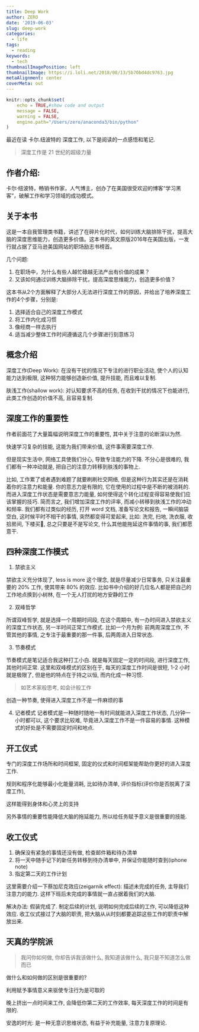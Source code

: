 ```yaml
---
title: Deep Work
author: ZERO
date: '2019-06-03'
slug: deep-work
categories:
  - life
tags:
  - reading
keywords:
  - tech
thumbnailImagePosition: left
thumbnailImage: https://i.loli.net/2018/08/13/5b70bd4dc9763.jpg
metaAlignment: center
coverMeta: out
---
```


```r
knitr::opts_chunk$set(
	echo = TRUE,#show code and output
	message = FALSE,
	warning = FALSE,
	engine.path="/Users/zero/anaconda3/bin/python"
)
```

<!--more-->
最近在读 卡尔.纽波特的 深度工作, 以下是阅读的一点感悟和笔记.

> 深度工作是 21 世纪的超级力量

## 作者介绍:

卡尔·纽波特，畅销书作家，人气博主，创办了在美国很受欢迎的博客“学习黑客”，破解工作和学习领域的成功模式。

## 关于本书
这是一本自我管理类书籍，讲述了在碎片化时代，如何训练大脑排除干扰，提高大脑的深度思维能力，创造更多价值。这本书的英文原版2016年在美国出版，一发行就占据了亚马逊美国网站的职场励志书榜首。


几个问题:

  1. 在职场中，为什么有些人越忙碌越无法产出有价值的成果？
  2. 又该如何通过训练大脑排除干扰，提高深度思维能力，创造更多价值？

这本书从2个方面解释了大部分人无法进行深度工作的原因，并给出了培养深度工作的4个步骤，分别是:

1. 选择适合自己的深度工作模式
2. 将工作内化成习惯
3. 像经商一样去执行
4. 适当减少整体工作时间遵循这几个步骤进行刻意练习

## 概念介绍

深度工作(Deep Work): 在没有干扰的情况下专注的进行职业活动, 使个人的认知能力达到极限, 这种努力能够创造新价值, 提升技能, 而且难以复制.

肤浅工作(shallow work): 对认知要求不高的任务, 在收到干扰的情况下也能进行, 此类工作创造的价值不高, 且容易复制.

## 深度工作的重要性

作者前面花了大量篇幅说明深度工作的重要性, 其中关于注意的论断深以为然.

快速学习复杂的技能, 这能为我们带来价值, 这件事需要深度工作.

但是现实生活中, 网络工具使我们分心, 导致专注能力的下降. 不分心是很难的, 我们都有一种冲动就是, 把自己的注意力转移到肤浅的事物上.

比如, 工作累了或者遇到难题了就要刷刷社交网络, 但是这种行为其实还是在消耗着你的注意力和能量. 你的意志力是有限的, 它在使用的过程中是不断的被消耗的. 而进入深度工作状态是需要意志力能量, 如何使得这个转化过程变得容易使我们应该掌握的技巧. 简而言之, 我们增加深度工作的评率, 而减小转移到肤浅工作的冲动和频率. 我们都有过类似的经历, 打开 word 文档, 准备写论文和报告, 一瞬间脑袋空白, 这时候平时不相干的事情, 突然都变得可爱起来, 比如: 洗完, 扫地, 洗衣服, 收拾房间, 下楼买💊, 总之只要是不是写论文, 什么其他能拖延这件事情的事, 我们都愿意干.

## 四种深度工作模式

1. 禁欲主义

  禁欲主义充分体现了, less is more 这个理念, 就是尽量减少日常事务, 只关注最重要的 20% 工作, 使其带来 80% 的效应.
  比如书中介绍的好几位名人都是把自己的工作地点换到小树林, 在一个无人打扰的地方安静的工作
  
2. 双峰哲学

  所谓双峰哲学, 就是选择一个周期时间段, 在这个周期中, 有一办时间进入禁欲主义的深度工作状态, 另一半时间正常工作模式. 比如一个月为例: 前两周深度工作, 不管其他的事情, 之专注于最重要的那一件事, 后两周进入日常状态.

3. 节奏模式

  节奏模式是笔记适合我这种打工小白. 就是每天固定一定的时间段, 进行深度工作, 其他时间正常. 这里和双峰模式的区别在于, 每天的深度工作时间是很短, 1-2 小时就是极限了, 但是他的特点在于持之以恒, 而内化成一种习惯. 
  
> 如艺术家般思考, 如会计般工作

创造一种节奏, 使得进入深度工作不是一件麻烦的事
  

4. 记者模式
  记者模式是一种随时随地一有时间就能进入深度工作状态, 几分钟一小时都可以, 这个要求比较难, 毕竟进入深度工作不是一件容易的事情. 这种模式的好处是不需要固定时间和地点.
  

## 开工仪式

专门的深度工作场所和时间框架, 固定的仪式和时间框架能帮助你更好的进入深度工作.

规则和程序化能够最小化能量消耗, 比如待办清单, 评价指标(评价你是否脱离了深度工作), 

这样能得到身体和心灵上的支持

另外事情的重要性能降低大脑的拖延能力, 所以给任务赋予意义是很重要的技能.

## 收工仪式

1. 确保没有紧急的事情还没有做, 检查邮件箱和待办清单
2. 将一天中随手记下的新任务转移到待办清单中, 并保证你能随时查到(iphone note)
3. 指定第二天的工作计划

这里需要介绍一下蔡加尼克效应(zeigarnik effect): 描述未完成的任务, 主导我们注意力的能力. 这样下班后未完成的事情就一直占据着我们的大脑. 

解决办法: 假装完成了. 制定后续的计划, 说明如何完成后续的工作, 可以降低这种效应. 收工仪式接过了大脑的职责, 把大脑从从时刻都要追踪这些工作的职责中解放出来.

## 天真的学院派

> 我问你如何做, 你却告诉我该做什么, 我知道该做什么, 我只是不知道怎么做而已

做什么和如何做的区别是很重要的?

利用赋予事情意义来驱使专注行为是可取的

晚上挤出一点时间来工作, 会降低你第二天的工作效率, 每天深度工作的时间是有限的. 

安逸的时光: 是一种无意识思维状态, 有益于补充能量, 注意力复原理论. 



